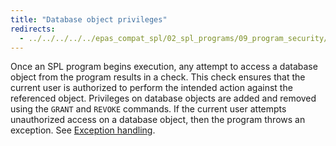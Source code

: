 ```yaml
---
title: "Database object privileges"
redirects:
  - ../../../../../epas_compat_spl/02_spl_programs/09_program_security/03_database_object_privileges #generated for docs/epas/reorg-role-use-case-mode
---
```


<div id="database_object_privileges" class="registered_link"></div>

Once an SPL program begins execution, any attempt to access a database object from the program results in a check. This check ensures that the current user is authorized to perform the intended action against the referenced object. Privileges on database objects are added and removed using the `GRANT` and `REVOKE` commands. If the current user attempts unauthorized access on a database object, then the program throws an exception. See [Exception handling](/epas/latest/reference/application_programmer_reference/stored_procedural_language_reference/05_control_structures/07_exception_handling/#exception_handling).
